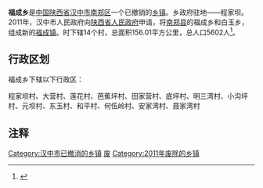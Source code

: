 {{中国乡级行政区
|行政区全称 = 福成乡
|景观照片文件名 = 
|景观照片描述 = 
|汉语拼音 =
|其他语言 = 
|其他语言名称 = 
|位置图文件名 = 
|位置图描述 = 
|自定义图片=
|上级行政区 = [[陕西省|陕西省]][[汉中市|汉中市]][[南郑县|南郑县]]
|行政区类别 = [[乡级行政区|乡]]
|行政区划代码 = 
|行政区划 = 
|村委会 = 
|居委会 = 
|建置时间 = 
|领导职位 = 
|领导名称 = 
|政府驻地 = 
|毗邻 = 
|地理坐标 = 
|总面积 = 
|总人口 = 
|户籍人口 = 
|户籍人口年份 = 
|常住人口 = 
|常住人口年份 = 
|人口密度 = 
|GDP = 
|邮政编码 = 
|电话区号 = 
|官方网站 = 
|网站名称 = 
}}
'''福成乡'''是[[中华人民共和国|中国]][[陕西省|陕西省]][[汉中市|汉中市]][[南郑区|南郑区]]一个已撤销的[[乡镇|乡镇]]。乡政府驻地——程家坝。2011年，汉中市人民政府向[[陕西省人民政府|陕西省人民政府]]申请，将[[南郑县|南郑县]]的福成乡和白玉乡，组成新的[[福成镇_(南郑县)|福成镇]]。时下辖14个村，总面积156.01平方公里，总人口5602人<ref>{{Cite web |url=http://www.hanzhong.gov.cn/xxgk/gkml/zfwj/zfjzfbwj/hzzwj/201410/t20141018_21197.html |title=汉中市人民政府关于审定汉中市乡镇机构改革行政区划调整方案的请示 |accessdate=2019-04-08 |author= |date=2011-04-25 |work= |publisher=汉中市人民政府网站 |language=Zh-hans |archive-date=2019-07-10 |archive-url=https://web.archive.org/web/20190710204437/http://www.hanzhong.gov.cn/xxgk/gkml/zfwj/zfjzfbwj/hzzwj/201410/t20141018_21197.html |dead-url=no }}</ref>。

== 行政区划 ==
福成乡下辖以下行政区：

程家坝村、大营村、莲花村、芭蕉坪村、田家营村、底坪村、明三湾村、小沟坪村、元坝村、东玉村、和平村、何伍岭村、安家湾村、聂家湾村

== 注释 ==

{{reflist}}

{{陕西行政区划小作品}}
[[Category:汉中市已撤消的乡镇|Category:汉中市已撤消的乡镇]]
[[Category:南郑区行政区划|废]]
[[Category:2011年废除的乡镇|Category:2011年废除的乡镇]]